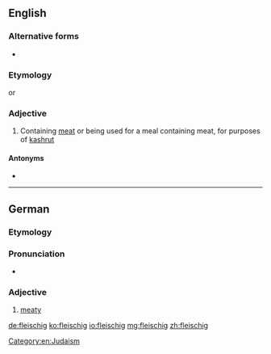 ==English==
===Alternative forms===
* {{l/en|fleishig}}

===Etymology===
{{etyl|yi|en}} {{term|פֿליישיק|tr=fleishik|lang=yi}} or {{etyl|de|en}} {{term|fleischig||meaty|lang=de}}

===Adjective===
{{en-adj|-}}

# Containing [[meat]] or being used for a meal containing meat, for purposes of [[kashrut]]

====Antonyms====
* {{l/en|milchig}}

[[Category:en:Judaism]]

----

==German==

===Etymology===
{{suffix|Fleisch|gloss1=meat|ig|gloss2=-y|lang=de}}

===Pronunciation===
* {{IPA|/ˈflaɪ̯ʃɪç/|lang=de}}

===Adjective===
{{de-adj|fleischiger|fleischigsten}} 

# [[meaty]]

[[de:fleischig]]
[[ko:fleischig]]
[[io:fleischig]]
[[mg:fleischig]]
[[zh:fleischig]]